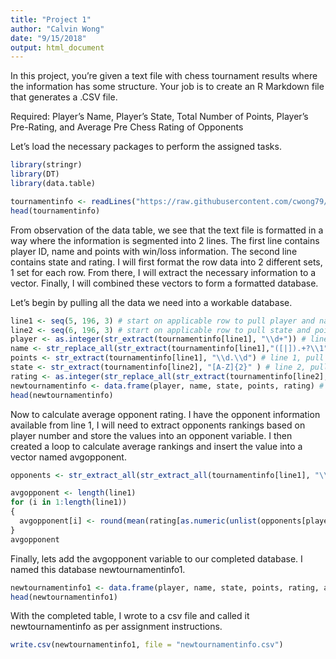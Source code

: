 ```yaml
---
title: "Project 1"
author: "Calvin Wong"
date: "9/15/2018"
output: html_document
---
```


In this project, you’re given a text file with chess tournament results where the information has some structure. Your job is to create an R Markdown file that generates a .CSV file. 

Required: Player’s Name, Player’s State, Total Number of Points, Player’s Pre-Rating, and Average Pre Chess Rating of Opponents

Let's load the necessary packages to perform the assigned tasks.
```r
library(stringr)
library(DT)
library(data.table)

tournamentinfo <- readLines("https://raw.githubusercontent.com/cwong79/DATA607/Project-1/tournamentinfo.txt")
head(tournamentinfo)
```
From observation of the data table, we see that the text file is formatted in a way where the information is segmented into 2 lines. The first line contains player ID, name and points with win/loss information. The second line contains state and rating. I will first format the row data into 2 different sets, 1 set for each row. From there, I will extract the necessary information to a vector. Finally, I will combined these vectors to form a formatted database.

Let's begin by pulling all the data we need into a workable database.

```r
line1 <- seq(5, 196, 3) # start on applicable row to pull player and name
line2 <- seq(6, 196, 3) # start on applicable row to pull state and points
player <- as.integer(str_extract(tournamentinfo[line1], "\\d+")) # line 1, pull out player id
name <- str_replace_all(str_extract(tournamentinfo[line1],"([|]).+?\\1"),"[|]","") # line 1, pull out player name
points <- str_extract(tournamentinfo[line1], "\\d.\\d") # line 1, pull out points
state <- str_extract(tournamentinfo[line2], "[A-Z]{2}" ) # line 2, pull out state
rating <- as.integer(str_replace_all(str_extract(tournamentinfo[line2], "R: \\s?\\d{3,4}"), "R:\\s", "")) # line 2, player rating 
newtournamentinfo <- data.frame(player, name, state, points, rating) # combine vectors to form the required database
head(newtournamentinfo)
```

Now to calculate average opponent rating. I have the opponent information available from line 1, I will need to extract opponents rankings based on player number and store the values into an opponent variable. I then created a loop to calculate average rankings and insert the value into a vector named avgopponent.

```r
opponents <- str_extract_all(str_extract_all(tournamentinfo[line1], "\\d+\\|"), "\\d+")

avgopponent <- length(line1)
for (i in 1:length(line1)) 
{ 
  avgopponent[i] <- round(mean(rating[as.numeric(unlist(opponents[player[i]]))]), digits = 0)
}
avgopponent
```
Finally, lets add the avgopponent variable to our completed database. I named this database newtournamentinfo1.

```r
newtournamentinfo1 <- data.frame(player, name, state, points, rating, avgopponent)
head(newtournamentinfo1)
```

With the completed table, I wrote to a csv file and called it newtournamentinfo as per assignment instructions.

```r
write.csv(newtournamentinfo1, file = "newtournamentinfo.csv")
```


